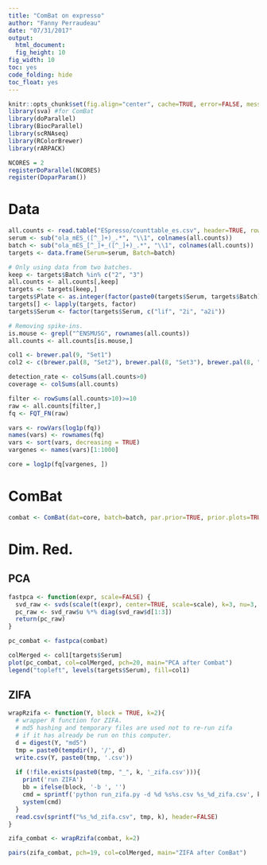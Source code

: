 ```yaml
---
title: "ComBat on expresso"
author: "Fanny Perraudeau"
date: "07/31/2017"
output: 
  html_document: 
  fig_height: 10
fig_width: 10
toc: yes
code_folding: hide
toc_float: yes
---
```

```r
knitr::opts_chunk$set(fig.align="center", cache=TRUE, error=FALSE, message=FALSE, warning=TRUE, fig.width=6, fig.height=6)
library(sva) #for ComBat
library(doParallel)
library(BiocParallel)
library(scRNAseq)
library(RColorBrewer)
library(rARPACK)
```

```r
NCORES = 2
registerDoParallel(NCORES)
register(DoparParam())
```

# Data

```r
all.counts <- read.table("ESpresso/counttable_es.csv", header=TRUE, row.names=1, colClasses=c("character", rep("integer", 704)))
serum <- sub("ola_mES_([^_]+)_.*", "\\1", colnames(all.counts))
batch <- sub("ola_mES_[^_]+_([^_]+)_.*", "\\1", colnames(all.counts))
targets <- data.frame(Serum=serum, Batch=batch)

# Only using data from two batches.
keep <- targets$Batch %in% c("2", "3")
all.counts <- all.counts[,keep]
targets <- targets[keep,]
targets$Plate <- as.integer(factor(paste0(targets$Serum, targets$Batch)))
targets[] <- lapply(targets, factor)
targets$Serum <- factor(targets$Serum, c("lif", "2i", "a2i"))

# Removing spike-ins.
is.mouse <- grepl("^ENSMUSG", rownames(all.counts))
all.counts <- all.counts[is.mouse,]

col1 <- brewer.pal(9, "Set1")
col2 <- c(brewer.pal(8, "Set2"), brewer.pal(8, "Set3"), brewer.pal(8, "Set1"))

detection_rate <- colSums(all.counts>0)
coverage <- colSums(all.counts)
```

```r
filter <- rowSums(all.counts>10)>=10
raw <- all.counts[filter,]
fq <- FQT_FN(raw)

vars <- rowVars(log1p(fq))
names(vars) <- rownames(fq)
vars <- sort(vars, decreasing = TRUE)
vargenes <- names(vars)[1:1000]

core = log1p(fq[vargenes, ])
```

# ComBat

```r
combat <- ComBat(dat=core, batch=batch, par.prior=TRUE, prior.plots=TRUE)
```

# Dim. Red.

## PCA

```r
fastpca <- function(expr, scale=FALSE) {
  svd_raw <- svds(scale(t(expr), center=TRUE, scale=scale), k=3, nu=3, nv=0)
  pc_raw <- svd_raw$u %*% diag(svd_raw$d[1:3])
  return(pc_raw)
}

pc_combat <- fastpca(combat)
```

```r
colMerged <- col1[targets$Serum]
plot(pc_combat, col=colMerged, pch=20, main="PCA after Combat")
legend("topleft", levels(targets$Serum), fill=col1)
```

## ZIFA

```r
wrapRzifa <- function(Y, block = TRUE, k=2){
  # wrapper R function for ZIFA.
  # md5 hashing and temporary files are used not to re-run zifa 
  # if it has already be run on this computer.
  d = digest(Y, "md5")
  tmp = paste0(tempdir(), '/', d)
  write.csv(Y, paste0(tmp, '.csv'))
  
  if (!file.exists(paste0(tmp, "_", k, '_zifa.csv'))){
    print('run ZIFA')
    bb = ifelse(block, '-b ', '')
    cmd = sprintf('python run_zifa.py -d %d %s%s.csv %s_%d_zifa.csv', k, bb, tmp, tmp, k)
    system(cmd)
  }
  read.csv(sprintf("%s_%d_zifa.csv", tmp, k), header=FALSE)
}

zifa_combat <- wrapRzifa(combat, k=2)
```

```r
pairs(zifa_combat, pch=19, col=colMerged, main="ZIFA after ComBat")
```

